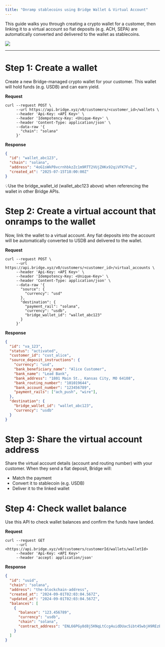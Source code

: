 ```yaml
---
title: "Onramp stablecoins using Bridge Wallet & Virtual Account"
---
```


This guide walks you through creating a crypto wallet for a customer, then linking it to a virtual account so fiat deposits (e.g. ACH, SEPA) are automatically converted and delivered to the wallet as stablecoins.

![](https://files.readme.io/d051ccd62a78c5556e3401e032c74ee265918ddd1aa35e45263bbb434b1253d3-image.png)

---

# Step 1: Create a wallet

Create a new Bridge-managed crypto wallet for your customer. This wallet will hold funds (e.g. USDB) and can earn yield.

**Request**

```curl
curl --request POST \
     --url https://api.bridge.xyz/v0/customers/<customer_id>/wallets \
     --header 'Api-Key: <API Key>' \
     --header 'Idempotency-Key: <Unique-Key>' \
     --header 'Content-Type: application/json' \
     --data-raw '{
       "chain": "solana"
     }'
```

**Response**

```json
{
  "id": "wallet_abc123",
  "chain": "solana",
  "address": "4oG1sWkP8vcrnhbkzZc1m9RTT2VUjZHKx92qiVFK7FuZ",
  "created_at": "2025-07-15T18:00:00Z"
}
```

:bulb:Use the bridge_wallet_id (wallet_abc123 above) when referencing the wallet in other Bridge APIs.

# Step 2: Create a virtual account that onramps to the wallet

Now, link the wallet to a virtual account. Any fiat deposits into the account will be automatically converted to USDB and delivered to the wallet.

**Request**

```curl
curl --request POST \
     --url https://api.bridge.xyz/v0/customers/<customer_id>/virtual_accounts \
     --header 'Api-Key: <API Key>' \
     --header 'Idempotency-Key: <Unique-Key>' \
     --header 'Content-Type: application/json' \
     --data-raw '{
       "source": {
         "currency": "usd"
       },
       "destination": {
         "payment_rail": "solana",
         "currency": "usdb",
         "bridge_wallet_id": "wallet_abc123"
       }
     }'
```

**Response**

```json
{
  "id": "va_123",
  "status": "activated",
  "customer_id": "cust_alice",
  "source_deposit_instructions": {
    "currency": "usd",
    "bank_beneficiary_name": "Alice Customer",
    "bank_name": "Lead Bank",
    "bank_address": "1801 Main St., Kansas City, MO 64108",
    "bank_routing_number": "101019644",
    "bank_account_number": "123456789",
    "payment_rails": ["ach_push", "wire"],
  },
  "destination": {
    "bridge_wallet_id": "wallet_abc123",
    "currency": "usdb"
  }
}
```

# Step 3: Share the virtual account address

Share the virtual account details (account and routing number) with your customer. When they send a fiat deposit, Bridge will:

- Match the payment
- Convert it to stablecoin (e.g. USDB)
- Deliver it to the linked wallet

# Step 4: Check wallet balance

Use this API to check wallet balances and confirm the funds have landed.

**Request**

```curl
curl --request GET  
     --url <https://api.bridge.xyz/v0/customers/customerId/wallets/walletId>  
     --header 'Api-Key: <API Key>'  
     --header 'accept: application/json'
```

**Response**

```json
{  
  "id": "uuid",  
  "chain": "solana",  
  "address": "the-blockchain-address",  
  "created_at": "2024-09-01T02:03:04.567Z",  
  "updated_at": "2024-09-01T02:03:04.567Z",  
  "balances": [  
    {
      "balance": "123.456789",
      "currency": "usdb",  
      "chain": "solana",
      "contract_address": "ENL66PGy8d8j5KNqLtCcg4uidDUac5ibt45wbjH9REzB",  
    }  
  ]  
}
```